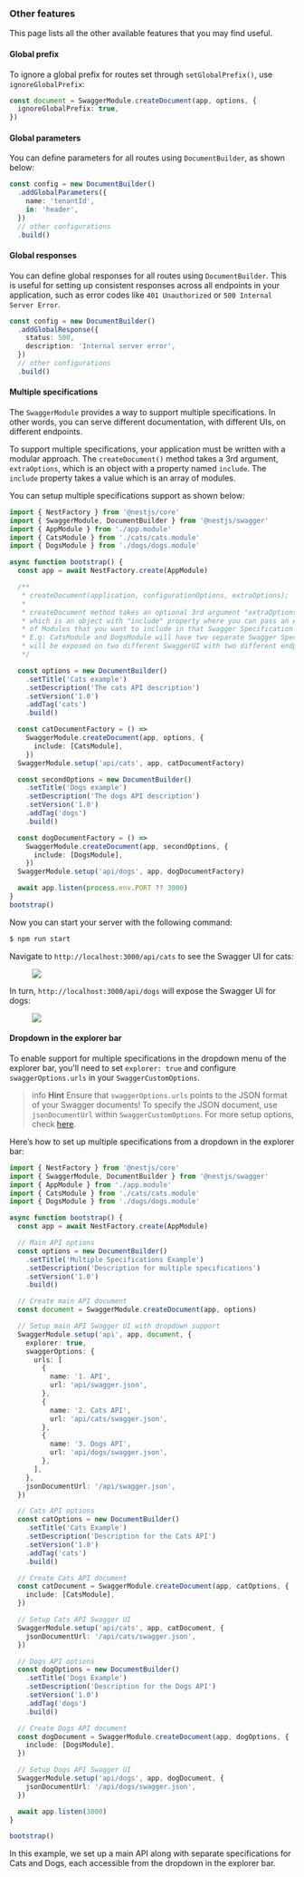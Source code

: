 ### Other features

This page lists all the other available features that you may find useful.

#### Global prefix

To ignore a global prefix for routes set through `setGlobalPrefix()`, use `ignoreGlobalPrefix`:

```typescript
const document = SwaggerModule.createDocument(app, options, {
  ignoreGlobalPrefix: true,
})
```

#### Global parameters

You can define parameters for all routes using `DocumentBuilder`, as shown below:

```typescript
const config = new DocumentBuilder()
  .addGlobalParameters({
    name: 'tenantId',
    in: 'header',
  })
  // other configurations
  .build()
```

#### Global responses

You can define global responses for all routes using `DocumentBuilder`. This is useful for setting up consistent responses across all endpoints in your application, such as error codes like `401 Unauthorized` or `500 Internal Server Error`.

```typescript
const config = new DocumentBuilder()
  .addGlobalResponse({
    status: 500,
    description: 'Internal server error',
  })
  // other configurations
  .build()
```

#### Multiple specifications

The `SwaggerModule` provides a way to support multiple specifications. In other words, you can serve different documentation, with different UIs, on different endpoints.

To support multiple specifications, your application must be written with a modular approach. The `createDocument()` method takes a 3rd argument, `extraOptions`, which is an object with a property named `include`. The `include` property takes a value which is an array of modules.

You can setup multiple specifications support as shown below:

```typescript
import { NestFactory } from '@nestjs/core'
import { SwaggerModule, DocumentBuilder } from '@nestjs/swagger'
import { AppModule } from './app.module'
import { CatsModule } from './cats/cats.module'
import { DogsModule } from './dogs/dogs.module'

async function bootstrap() {
  const app = await NestFactory.create(AppModule)

  /**
   * createDocument(application, configurationOptions, extraOptions);
   *
   * createDocument method takes an optional 3rd argument "extraOptions"
   * which is an object with "include" property where you can pass an Array
   * of Modules that you want to include in that Swagger Specification
   * E.g: CatsModule and DogsModule will have two separate Swagger Specifications which
   * will be exposed on two different SwaggerUI with two different endpoints.
   */

  const options = new DocumentBuilder()
    .setTitle('Cats example')
    .setDescription('The cats API description')
    .setVersion('1.0')
    .addTag('cats')
    .build()

  const catDocumentFactory = () =>
    SwaggerModule.createDocument(app, options, {
      include: [CatsModule],
    })
  SwaggerModule.setup('api/cats', app, catDocumentFactory)

  const secondOptions = new DocumentBuilder()
    .setTitle('Dogs example')
    .setDescription('The dogs API description')
    .setVersion('1.0')
    .addTag('dogs')
    .build()

  const dogDocumentFactory = () =>
    SwaggerModule.createDocument(app, secondOptions, {
      include: [DogsModule],
    })
  SwaggerModule.setup('api/dogs', app, dogDocumentFactory)

  await app.listen(process.env.PORT ?? 3000)
}
bootstrap()
```

Now you can start your server with the following command:

```bash
$ npm run start
```

Navigate to `http://localhost:3000/api/cats` to see the Swagger UI for cats:

<figure>
  <img src="/assets/swagger-cats.png" />
</figure>

In turn, `http://localhost:3000/api/dogs` will expose the Swagger UI for dogs:

<figure>
  <img src="/assets/swagger-dogs.png" />
</figure>

#### Dropdown in the explorer bar

To enable support for multiple specifications in the dropdown menu of the explorer bar, you'll need to set `explorer: true` and configure `swaggerOptions.urls` in your `SwaggerCustomOptions`.

> info **Hint** Ensure that `swaggerOptions.urls` points to the JSON format of your Swagger documents! To specify the JSON document, use `jsonDocumentUrl` within `SwaggerCustomOptions`. For more setup options, check [here](/openapi/introduction#setup-options).

Here’s how to set up multiple specifications from a dropdown in the explorer bar:

```typescript
import { NestFactory } from '@nestjs/core'
import { SwaggerModule, DocumentBuilder } from '@nestjs/swagger'
import { AppModule } from './app.module'
import { CatsModule } from './cats/cats.module'
import { DogsModule } from './dogs/dogs.module'

async function bootstrap() {
  const app = await NestFactory.create(AppModule)

  // Main API options
  const options = new DocumentBuilder()
    .setTitle('Multiple Specifications Example')
    .setDescription('Description for multiple specifications')
    .setVersion('1.0')
    .build()

  // Create main API document
  const document = SwaggerModule.createDocument(app, options)

  // Setup main API Swagger UI with dropdown support
  SwaggerModule.setup('api', app, document, {
    explorer: true,
    swaggerOptions: {
      urls: [
        {
          name: '1. API',
          url: 'api/swagger.json',
        },
        {
          name: '2. Cats API',
          url: 'api/cats/swagger.json',
        },
        {
          name: '3. Dogs API',
          url: 'api/dogs/swagger.json',
        },
      ],
    },
    jsonDocumentUrl: '/api/swagger.json',
  })

  // Cats API options
  const catOptions = new DocumentBuilder()
    .setTitle('Cats Example')
    .setDescription('Description for the Cats API')
    .setVersion('1.0')
    .addTag('cats')
    .build()

  // Create Cats API document
  const catDocument = SwaggerModule.createDocument(app, catOptions, {
    include: [CatsModule],
  })

  // Setup Cats API Swagger UI
  SwaggerModule.setup('api/cats', app, catDocument, {
    jsonDocumentUrl: '/api/cats/swagger.json',
  })

  // Dogs API options
  const dogOptions = new DocumentBuilder()
    .setTitle('Dogs Example')
    .setDescription('Description for the Dogs API')
    .setVersion('1.0')
    .addTag('dogs')
    .build()

  // Create Dogs API document
  const dogDocument = SwaggerModule.createDocument(app, dogOptions, {
    include: [DogsModule],
  })

  // Setup Dogs API Swagger UI
  SwaggerModule.setup('api/dogs', app, dogDocument, {
    jsonDocumentUrl: '/api/dogs/swagger.json',
  })

  await app.listen(3000)
}

bootstrap()
```

In this example, we set up a main API along with separate specifications for Cats and Dogs, each accessible from the dropdown in the explorer bar.
